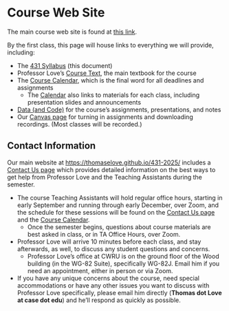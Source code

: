 # Course Web Site

The main course web site is found at [this link](https://thomaselove.github.io/431-2025/). 

By the first class, this page will house links to everything we will provide, including:

- The [431 Syllabus](https://thomaselove.github.io/431-syllabus-2025/) (this document)
- Professor Love's [Course Text](https://thomaselove.github.io/431-book/), the main textbook for the course
- The [Course Calendar](https://thomaselove.github.io/431-2025/calendar.html), which is the final word for all deadlines and assignments
    - The [Calendar](https://thomaselove.github.io/431-2025/calendar.html) also links to materials for each class, including presentation slides and announcements
- [Data (and Code)](https://github.com/THOMASELOVE/431-data) for the course's assignments, presentations, and notes
- Our [Canvas page](https://canvas.case.edu) for turning in assignments and downloading recordings. (Most classes will be recorded.)

## Contact Information

Our main website at <https://thomaselove.github.io/431-2025/> includes a [Contact Us page](https://thomaselove.github.io/431-2025/contact.html) which provides detailed information on the best ways to get help from Professor Love and the Teaching Assistants during the semester.

- The course Teaching Assistants will hold regular office hours, starting in early September and running through early December, over Zoom, and the schedule for these sessions will be found on the [Contact Us page](https://thomaselove.github.io/431-2025/contact.html) and the [Course Calendar](https://thomaselove.github.io/431-2025/calendar.html).
  - Once the semester begins, questions about course materials are best asked in class, or in TA Office Hours, over Zoom.
- Professor Love will arrive 10 minutes before each class, and stay afterwards, as well, to discuss any student questions and concerns.
  - Professor Love's office at CWRU is on the ground floor of the Wood building (in the WG-82 Suite), specifically WG-82J. Email him if you need an appointment, either in person or via Zoom.
- If you have any unique concerns about the course, need special accommodations or have any other issues you want to discuss with Professor Love specifically, please email him directly (**Thomas dot Love at case dot edu**) and he'll respond as quickly as possible.

